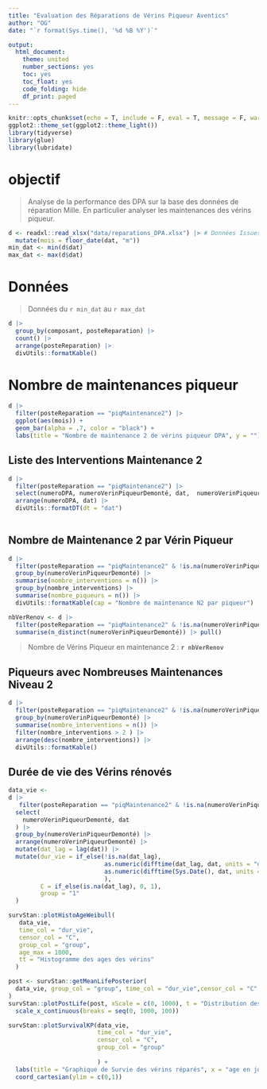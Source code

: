```yaml
---
title: "Evaluation des Réparations de Vérins Piqueur Aventics"
author: "OG"
date: "`r format(Sys.time(), '%d %B %Y')`"

output:
  html_document:
    theme: united
    number_sections: yes
    toc: yes
    toc_float: yes
    code_folding: hide
    df_print: paged
---
```


```r
knitr::opts_chunk$set(echo = T, include = F, eval = T, message = F, warning = F, cache = F)
ggplot2::theme_set(ggplot2::theme_light())
library(tidyverse)
library(glue)
library(lubridate)
```

# objectif

> Analyse de la performance des DPA sur la base des données de
> réparation Mille. En particulier analyser les maintenances des vérins
> piqueur.

```r
d <- readxl::read_xlsx("data/reparations_DPA.xlsx") |> # Données Issues de l'app Suivi reparations DPA
  mutate(mois = floor_date(dat, "m"))
min_dat <- min(d$dat)
max_dat <- max(d$dat)
```

# Données

> Données du `r min_dat` au `r max_dat`

```r
d |> 
  group_by(composant, posteReparation) |> 
  count() |> 
  arrange(posteReparation) |> 
  divUtils::formatKable()
```

# Nombre de maintenances piqueur

```r
d |> 
  filter(posteReparation == "piqMaintenance2") |> 
  ggplot(aes(mois)) +
  geom_bar(alpha = .7, color = "black") +
  labs(title = "Nombre de maintenance 2 de vérins piqueur DPA", y = "")
```

## Liste des Interventions Maintenance 2

```r
d |> 
  filter(posteReparation == "piqMaintenance2") |> 
  select(numeroDPA, numeroVerinPiqueurDemonté, dat,  numeroVerinPiqueurMonté, posteReparation) |>
  arrange(numeroDPA, dat) |> 
  divUtils::formatDT(dt = "dat")
 
```

## Nombre de Maintenance 2 par Vérin Piqueur

```r
d |> 
  filter(posteReparation == "piqMaintenance2" & !is.na(numeroVerinPiqueurDemonté)) |> 
  group_by(numeroVerinPiqueurDemonté) |> 
  summarise(nombre_interventions = n()) |> 
  group_by(nombre_interventions) |> 
  summarise(nombre_piqueurs = n()) |> 
  divUtils::formatKable(cap = "Nombre de maintenance N2 par piqueur")
```

```r
nbVerRenov <- d |> 
  filter(posteReparation == "piqMaintenance2" & !is.na(numeroVerinPiqueurDemonté)) |> 
  summarise(n_distinct(numeroVerinPiqueurDemonté)) |> pull() 
```

> Nombre de Vérins Piqueur en maintenance 2 : **`r nbVerRenov`**

## Piqueurs avec Nombreuses Maintenances Niveau 2

```r
d |> 
  filter(posteReparation == "piqMaintenance2" & !is.na(numeroVerinPiqueurDemonté)) |> 
  group_by(numeroVerinPiqueurDemonté) |> 
  summarise(nombre_interventions = n()) |> 
  filter(nombre_interventions > 2 ) |> 
  arrange(desc(nombre_interventions)) |> 
  divUtils::formatKable()
```

## Durée de vie des Vérins rénovés

```r
data_vie <- 
d |> 
   filter(posteReparation == "piqMaintenance2" & !is.na(numeroVerinPiqueurDemonté)) |> 
  select(
    numeroVerinPiqueurDemonté, dat
  ) |>
  group_by(numeroVerinPiqueurDemonté) |> 
  arrange(numeroVerinPiqueurDemonté) |> 
  mutate(dat_lag = lag(dat)) |> 
  mutate(dur_vie = if_else(!is.na(dat_lag),
                           as.numeric(difftime(dat_lag, dat, units = "days")),
                           as.numeric(difftime(Sys.Date(), dat, units = "days"))
                           ),
         C = if_else(is.na(dat_lag), 0, 1),
         group = "1"
  ) 
```

```r
survStan::plotHistoAgeWeibull(
   data_vie,
   time_col = "dur_vie",
   censor_col = "C",
   group_col = "group",
   age_max = 1000,
   tt = "Histogramme des ages des vérins"
  )
```

```r
post <- survStan::getMeanLifePosterior(
  data_vie, group_col = "group", time_col = "dur_vie",censor_col = "C", maxLife = 1000, age_target = 500
)
survStan::plotPostLife(post, xScale = c(0, 1000), t = "Distribution des durées de vie moyennes des  vérins piqueurs réparés") +
  scale_x_continuous(breaks = seq(0, 1000, 100)) 
```

```r
survStan::plotSurvivalKP(data_vie,
                         time_col = "dur_vie",
                         censor_col = "C",
                         group_col = "group"
                         
                         ) +
  labs(title = "Graphique de Survie des vérins réparés", x = "age en jours") +
  coord_cartesian(ylim = c(0,1))
```

